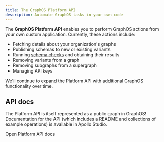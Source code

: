 ```yaml
---
title: The GraphOS Platform API
description: Automate GraphOS tasks in your own code
---
```


The **GraphOS Platform API** enables you to perform GraphOS actions from your own custom application. Currently, these actions include:

- Fetching details about your organization's graphs
- Publishing schemas to new or existing variants
- Running [schema checks](./delivery/schema-checks/) and obtaining their results
- Removing variants from a graph
- Removing subgraphs from a supergraph
- Managing API keys

We'll continue to expand the Platform API with additional GraphOS functionality over time.

## API docs

The Platform API is itself represented as a public graph in GraphOS! Documentation for the API (which includes a README and collections of example operations) is available in Apollo Studio.

<p>
  <ButtonLink
    size="md"
    colorScheme="horizon"
    href="https://studio.apollographql.com/public/apollo-platform/home?variant=main"
  >
    Open Platform API docs
  </ButtonLink>
</p>
